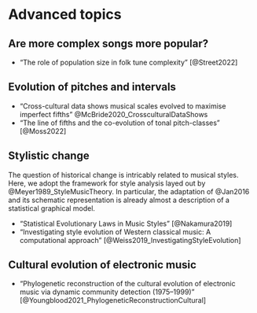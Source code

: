 # Advanced topics {#sec-advanced}

<!-- Advanced topics - separate into chapters later -->

## Are more complex songs more popular?

- "The role of population size in folk tune complexity" [@Street2022]

## Evolution of pitches and intervals

- "Cross-cultural data shows musical scales evolved to maximise imperfect fifths" @McBride2020_CrossculturalDataShows
- "The line of fifths and the co-evolution of tonal pitch-classes" [@Moss2022]

## Stylistic change

The question of historical change is intricably related to musical styles.
Here, we adopt the framework for style analysis layed out by @Meyer1989_StyleMusicTheory.
In particular, the adaptation of @Jan2016 and its schematic representation is already almost 
a description of a statistical graphical model.

- "Statistical Evolutionary Laws in Music Styles" [@Nakamura2019]
- "Investigating style evolution of Western classical music: A computational approach" [@Weiss2019_InvestigatingStyleEvolution]

## Cultural evolution of electronic music 

- "Phylogenetic reconstruction of the cultural evolution of electronic music via dynamic community detection (1975–1999)" [@Youngblood2021_PhylogeneticReconstructionCultural]